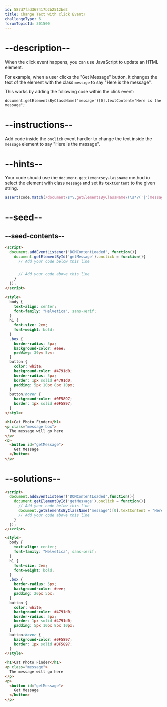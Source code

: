 ```yaml
---
id: 587d7fad367417b2b2512be2
title: Change Text with click Events
challengeType: 6
forumTopicId: 301500
---
```


# --description--

When the click event happens, you can use JavaScript to update an HTML element.

For example, when a user clicks the "Get Message" button, it changes the text of the element with the class `message` to say "Here is the message".

This works by adding the following code within the click event:

`document.getElementsByClassName('message')[0].textContent="Here is the message";`

# --instructions--

Add code inside the `onclick` event handler to change the text inside the `message` element to say "Here is the message".

# --hints--

Your code should use the `document.getElementsByClassName` method to select the element with class `message` and set its `textContent` to the given string.

```js
assert(code.match(/document\s*\.getElementsByClassName\(\s*?('|")message\1\s*?\)\[0\]\s*\.textContent\s*?=\s*?('|")Here is the message\2/g));
```

# --seed--

## --seed-contents--

```html
<script>
  document.addEventListener('DOMContentLoaded', function(){
    document.getElementById('getMessage').onclick = function(){
      // Add your code below this line


      // Add your code above this line
    }
  });
</script>

<style>
  body {
    text-align: center;
    font-family: "Helvetica", sans-serif;
  }
  h1 {
    font-size: 2em;
    font-weight: bold;
  }
  .box {
    border-radius: 5px;
    background-color: #eee;
    padding: 20px 5px;
  }
  button {
    color: white;
    background-color: #4791d0;
    border-radius: 5px;
    border: 1px solid #4791d0;
    padding: 5px 10px 8px 10px;
  }
  button:hover {
    background-color: #0F5897;
    border: 1px solid #0F5897;
  }
</style>

<h1>Cat Photo Finder</h1>
<p class="message box">
  The message will go here
</p>
<p>
  <button id="getMessage">
    Get Message
  </button>
</p>
```

# --solutions--

```html
<script>
  document.addEventListener('DOMContentLoaded',function(){
    document.getElementById('getMessage').onclick = function(){
      // Add your code below this line
      document.getElementsByClassName('message')[0].textContent = "Here is the message";
      // Add your code above this line
    }
  });
</script>

<style>
  body {
    text-align: center;
    font-family: "Helvetica", sans-serif;
  }
  h1 {
    font-size: 2em;
    font-weight: bold;
  }
  .box {
    border-radius: 5px;
    background-color: #eee;
    padding: 20px 5px;
  }
  button {
    color: white;
    background-color: #4791d0;
    border-radius: 5px;
    border: 1px solid #4791d0;
    padding: 5px 10px 8px 10px;
  }
  button:hover {
    background-color: #0F5897;
    border: 1px solid #0F5897;
  }
</style>

<h1>Cat Photo Finder</h1>
<p class="message">
  The message will go here
</p>
<p>
  <button id="getMessage">
    Get Message
  </button>
</p>
```

